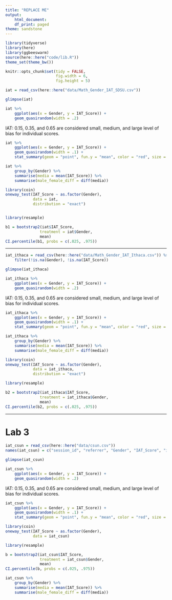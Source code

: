 ```yaml
---
title: "REPLACE ME"
output:
    html_document:
    df_print: paged
theme: sandstone
---
```


```r
library(tidyverse)
library(here)
library(ggbeeswarm)
source(here::here("code/lib.R"))
theme_set(theme_bw())

knitr::opts_chunk$set(tidy = FALSE,
                      fig.width = 6,
                      fig.height = 5)

```

```r
iat = read_csv(here::here("data/Math_Gender_IAT_SDSU.csv"))

glimpse(iat)
```

```r
iat %>% 
    ggplot(aes(x = Gender, y = IAT_Score)) + 
    geom_quasirandom(width = .2)
```

IAT: 0.15, 0.35, and 0.65 are considered small, medium, and large level of bias for individual scores.


```r
iat %>% 
    ggplot(aes(x = Gender, y = IAT_Score)) + 
    geom_quasirandom(width = .1) + 
    stat_summary(geom = "point", fun.y = "mean", color = "red", size = 3)
```

```r
iat %>% 
    group_by(Gender) %>% 
    summarise(media = mean(IAT_Score)) %>% 
    summarise(male_female_diff = diff(media))
```




```r
library(coin)
oneway_test(IAT_Score ~ as.factor(Gender), 
            data = iat, 
            distribution = "exact")
```

```r

```


```r
library(resample)

b1 = bootstrap2(iat$IAT_Score, 
               treatment = iat$Gender,
               mean)
CI.percentile(b1, probs = c(.025, .975))
```



------

```r
iat_ithaca = read_csv(here::here("data/Math_Gender_IAT_Ithaca.csv")) %>% 
    filter(!is.na(Gender), !is.na(IAT_Score))

glimpse(iat_ithaca)
```

```r
iat_ithaca %>% 
    ggplot(aes(x = Gender, y = IAT_Score)) + 
    geom_quasirandom(width = .2)
```

IAT: 0.15, 0.35, and 0.65 are considered small, medium, and large level of bias for individual scores.


```r
iat_ithaca %>% 
    ggplot(aes(x = Gender, y = IAT_Score)) + 
    geom_quasirandom(width = .1) + 
    stat_summary(geom = "point", fun.y = "mean", color = "red", size = 3)
```

```r
iat_ithaca %>% 
    group_by(Gender) %>% 
    summarise(media = mean(IAT_Score)) %>% 
    summarise(male_female_diff = diff(media))
```



```r
library(coin)
oneway_test(IAT_Score ~ as.factor(Gender), 
            data = iat_ithaca, 
            distribution = "exact")
```

```r
library(resample)

b2 = bootstrap2(iat_ithaca$IAT_Score, 
               treatment = iat_ithaca$Gender,
               mean)
CI.percentile(b2, probs = c(.025, .975))
```




------

# Lab 3

```r
iat_csun = read_csv(here::here("data/csun.csv"))
names(iat_csun) = c("session_id", "referrer", "Gender", "IAT_Score", "iat_exclude")

glimpse(iat_csun)
```

```r
iat_csun %>% 
    ggplot(aes(x = Gender, y = IAT_Score)) + 
    geom_quasirandom(width = .2)
```

IAT: 0.15, 0.35, and 0.65 are considered small, medium, and large level of bias for individual scores.


```r
iat_csun %>% 
    ggplot(aes(x = Gender, y = IAT_Score)) + 
    geom_quasirandom(width = .1) + 
    stat_summary(geom = "point", fun.y = "mean", color = "red", size = 3)
```




```r
library(coin)
oneway_test(IAT_Score ~ as.factor(Gender), 
            data = iat_csun)
```

```r
library(resample)

b = bootstrap2(iat_csun$IAT_Score, 
               treatment = iat_csun$Gender,
               mean)
CI.percentile(b, probs = c(.025, .975))
```


```r
iat_csun %>% 
    group_by(Gender) %>% 
    summarise(media = mean(IAT_Score)) %>% 
    summarise(male_female_diff = diff(media))
```




